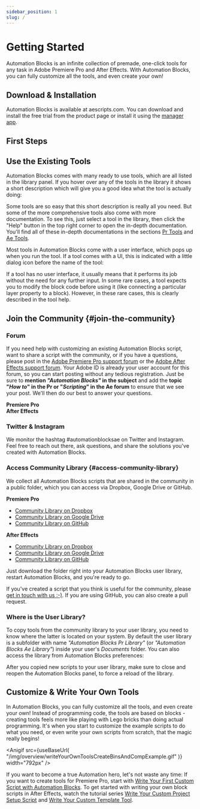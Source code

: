 ```yaml
---
sidebar_position: 1
slug: /
---
```



# Getting Started

Automation Blocks is an infinite collection of premade, one-click tools for any task in Adobe Premiere Pro and After Effects. With Automation Blocks, you can fully customize all the tools, and even create your own!

<Youtube id="g2ZDwDXJv5Y" />

## Download & Installation

Automation Blocks is available at aescripts.com. You can download and install the free trial from the product page or install it using the [manager app](https://aescripts.com/learn/aescripts-aeplugins-manager-app/).

<RoundButton
  url="https://aescripts.com/automation-blocks-for-premiere-pro/"
  label="Get Automation Blocks for Pr"
/>

<RoundButton
  url="https://aescripts.com/automation-blocks-for-after-effects/"
  label="Get Automation Blocks for Ae"
/>

## First Steps

<Youtube id="0wwQM7NpUzI" />

## Use the Existing Tools

Automation Blocks comes with many ready to use tools, which are all listed in the library panel.
If you hover over any of the tools in the library it shows a short description which will give you a good idea what the tool is actually doing:

<RetinaImg
  src="/img/overview/toolsHelpAndHelpTip.png"
  alt="help in the Automation Blocks library"
/>

Some tools are so easy that this short description is really all you need. But some of the more comprehensive tools also come with more documentation. To see this, just select a tool in the library, then click the "Help" button in the top right corner to open the in-depth documentation. You'll find all of these in-depth documentations in the sections [Pr Tools](tools-pr/overviewToolsPr) and [Ae Tools](tools-ae/overviewToolsAe).

Most tools in Automation Blocks come with a user interface, which pops up when you run the tool. If a tool comes with a UI, this is indicated with a little dialog icon before the name of the tool:

<RetinaImg
  src="/img/overview/libraryUiIconExplanation.png"
  alt="icon indicating that tool has a user interface"
/>

If a tool has no user interface, it usually means that it performs its job without the need for any further input. In some rare cases, a tool expects you to modify the block code before using it (like connecting a particular layer property to a block). However, in these rare cases, this is clearly described in the tool help.

## Join the Community {#join-the-community}

### Forum

If you need help with customizing an existing Automation Blocks script, want to share a script with the community, or if you have a questions, please post in the [Adobe Premiere Pro support forum](https://community.adobe.com/t5/premiere-pro/ct-p/ct-premiere-pro) or the [Adobe After Effects support forum](https://community.adobe.com/t5/after-effects/ct-p/ct-after-effects?page=1&sort=latest_replies&filter=unresolved&lang=all&tabid=discussions).
Your Adobe ID is already your user account for this forum, so you can start posting without any tedious registration. Just be sure to **mention _"Automation Blocks"_ in the subject** and add the **topic "_How to_" in the Pr or "_Scripting_" in the Ae forum** to ensure that we see your post. We'll then do our best to answer your questions.

<div className="two-column-layout">
    <div className="left-column">
        <strong>Premiere Pro</strong>
        <a href="https://community.adobe.com/t5/forums/postpage/board-id/premiere-pro" style={{border: "2px solid", display: "block"}}>
            <RetinaImg src="/img/overview/postAdobeForumPr.png" alt="post questions in the Premiere Pro forum"/>
        </a>
    </div>
    <div className="right-column">
        <strong>After Effects</strong>
        <a href="https://community.adobe.com/t5/forums/postpage/board-id/after-effects"  style={{ border: "2px solid", display: "block" }}>
            <RetinaImg src="/img/overview/postAdobeForumAe.png" alt="post questions in the After Effects forum"/>
        </a>
    </div>
</div>

### Twitter & Instagram

We monitor the hashtag #automationblocksae on Twitter and Instagram. Feel free to reach out there, ask questions, and share the solutions you've created with Automation Blocks.

### Access Community Library {#access-community-library}

We collect all Automation Blocks scripts that are shared in the community in a public folder, which you can access via Dropbox, Google Drive or GitHub.

<div className="two-column-layout">
    <div className="left-column">
        <strong>Premiere Pro</strong>
        <ul>
        <li><a href="https://www.dropbox.com/scl/fo/55q5ba1q262zr6j6zuc5t/h?rlkey=u5zukx7hthj0edmkj0t9zxojc&dl=0">Community Library on Dropbox</a></li>
        <li><a href="https://drive.google.com/drive/folders/19hr4w7_jhnrrKKM_1ISUydsUjFcaXmx7?usp=sharing">Community Library on Google Drive</a></li>
        <li><a href="https://github.com/mamoworld/automation-blocks-pr-community-library">Community Library on GitHub</a></li>
        </ul>
    </div>
    <div className="right-column">
        <strong>After Effects</strong>
       <ul>
        <li><a href="https://www.dropbox.com/sh/1x8juwu30hf1p0o/AAA1nQmbqglqVu22bS5WEJPZa?dl=0">Community Library on Dropbox</a></li>
        <li><a href="https://drive.google.com/drive/folders/1-2VPXG_fsxyeNqVGBUEKI7eTd3e_n5qy?usp=sharing">Community Library on Google Drive</a></li>
        <li><a href="https://github.com/mamoworld/automation-blocks-ae-community-library">Community Library on GitHub</a></li>
        </ul>
    </div>
</div>

Just download the folder right into your Automation Blocks user library, restart Automation Blocks, and you're ready to go.

If you've created a script that you think is useful for the community, please [get in touch with us :-)](mailto:info@mamoworld.com). If you are using GitHub, you can also create a pull request.

### Where is the User Library?

To copy tools from the community library to your user library, you need to know where the latter is located on your system.
By default the user library is a subfolder with name _"Automation Blocks Pr Library"_ (or _"Automation Blocks Ae Library"_) inside your user's _Documents_ folder.
You can also access the library from Automation Blocks preferences:

<RetinaImg
  src="/img/overview/findUserLibraryFolder.png"
  alt="find Automation Blocks Ae Library folder"
/>

After you copied new scripts to your user library, make sure to close and reopen the Automation Blocks panel, to force a reload of the library.

## Customize & Write Your Own Tools

In Automation Blocks, you can fully customize all the tools, and even create your own! Instead of programming code, the tools are based on blocks - creating tools feels more like playing with Lego bricks than doing actual programming. It's when you start to customize the example scripts to do what you need, or even write your own scripts from scratch, that the magic really begins!

<Anigif
  src={useBaseUrl(
    "/img/overview/writeYourOwnToolsCreateBinsAndCompExample.gif"
  )}
  width="792px"
/>

If you want to become a true Automation hero, let's not waste any time: If you want to create tools for Premiere Pro, start with [Write Your First Custom Script with Automation Blocks](tutorials-pr/firstSteps). To get started with writing your own block scripts in After Effects, watch the tutorial series [Write Your Custom Project Setup Script](tutorials-ae/writeCustomProjectSetupScript) and [Write Your Custom Template Tool](tutorials-ae/writeCustomTemplateTool).
